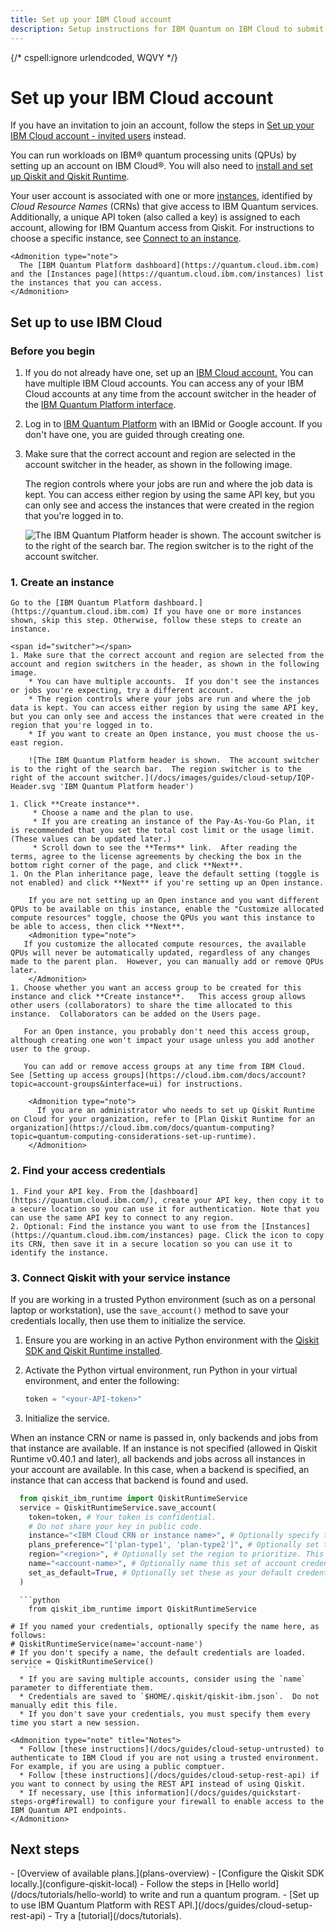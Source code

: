 ```yaml
---
title: Set up your IBM Cloud account
description: Setup instructions for IBM Quantum on IBM Cloud to submit Qiskit SDK and Qiskit Runtime jobs for users without email invitations
---
```


{/* cspell:ignore urlendcoded, WQVY */}

# Set up your IBM Cloud account

If you have an invitation to join an account, follow the steps in [Set up your IBM Cloud account - invited users](/docs/guides/cloud-setup-invited) instead.

You can run workloads on IBM&reg; quantum processing units (QPUs) by setting up an account on IBM Cloud&reg;. You will also need to [install and set up Qiskit and Qiskit Runtime](/docs/guides/install-qiskit#local).

Your user account is associated with one or more [instances](./instances), identified by _Cloud Resource Names_ (CRNs) that give access to IBM Quantum services. Additionally, a unique API token (also called a key) is assigned to each account, allowing for IBM Quantum access from Qiskit.  For instructions to choose a specific instance, see [Connect to an instance](./instances#connect-instance).

    <Admonition type="note">
      The [IBM Quantum Platform dashboard](https://quantum.cloud.ibm.com) and the [Instances page](https://quantum.cloud.ibm.com/instances) list the instances that you can access.
    </Admonition>

<span id="cloud"></span>
## Set up to use IBM Cloud

### Before you begin

1. If you do not already have one, set up an [IBM Cloud account.](https://quantum.cloud.ibm.com/registration)
   <Admonition type="note">
   You can have multiple IBM Cloud accounts.  You can access any of your IBM Cloud accounts at any time from the account switcher in the header of the [IBM Quantum Platform interface](https://quantum.cloud.ibm.com).
   </Admonition>
1. Log in to [IBM Quantum Platform](https://quantum.cloud.ibm.com) with an IBMid or Google account.  If you don't have one, you are guided through creating one.
1. Make sure that the correct account and region are selected in the account switcher in the header, as shown in the following image.

    The region controls where your jobs are run and where the job data is kept. You can access either region by using the same API key, but you can only see and access the instances that were created in the region that you're logged in to.

    ![The IBM Quantum Platform header is shown.  The account switcher is to the right of the search bar.  The region switcher is to the right of the account switcher.](/docs/images/guides/cloud-setup/IQP-Header.svg 'IBM Quantum Platform header')


### 1. Create an instance

    Go to the [IBM Quantum Platform dashboard.](https://quantum.cloud.ibm.com) If you have one or more instances shown, skip this step. Otherwise, follow these steps to create an instance.

    <span id="switcher"></span>
    1. Make sure that the correct account and region are selected from the account and region switchers in the header, as shown in the following image.
        * You can have multiple accounts.  If you don't see the instances or jobs you're expecting, try a different account.
        * The region controls where your jobs are run and where the job data is kept. You can access either region by using the same API key, but you can only see and access the instances that were created in the region that you're logged in to.
        * If you want to create an Open instance, you must choose the us-east region.

        ![The IBM Quantum Platform header is shown.  The account switcher is to the right of the search bar.  The region switcher is to the right of the account switcher.](/docs/images/guides/cloud-setup/IQP-Header.svg 'IBM Quantum Platform header')

    1. Click **Create instance**.
         * Choose a name and the plan to use.
         * If you are creating an instance of the Pay-As-You-Go Plan, it is recommended that you set the total cost limit or the usage limit. (These values can be updated later.)
         * Scroll down to see the **Terms** link.  After reading the terms, agree to the license agreements by checking the box in the bottom right corner of the page, and click **Next**.
    1. On the Plan inheritance page, leave the default setting (toggle is not enabled) and click **Next** if you're setting up an Open instance.

        If you are not setting up an Open instance and you want different QPUs to be available on this instance, enable the "Customize allocated compute resources" toggle, choose the QPUs you want this instance to be able to access, then click **Next**.
        <Admonition type="note">
       If you customize the allocated compute resources, the available QPUs will never be automatically updated, regardless of any changes made to the parent plan.  However, you can manually add or remove QPUs later.
        </Admonition>
    1. Choose whether you want an access group to be created for this instance and click **Create instance**.   This access group allows other users (collaborators) to share the time allocated to this instance.  Collaborators can be added on the Users page.

       For an Open instance, you probably don't need this access group, although creating one won't impact your usage unless you add another user to the group.

       You can add or remove access groups at any time from IBM Cloud.  See [Setting up access groups](https://cloud.ibm.com/docs/account?topic=account-groups&interface=ui) for instructions.

        <Admonition type="note">
          If you are an administrator who needs to set up Qiskit Runtime on Cloud for your organization, refer to [Plan Qiskit Runtime for an organization](https://cloud.ibm.com/docs/quantum-computing?topic=quantum-computing-considerations-set-up-runtime).
        </Admonition>

<span id="access-credentials"></span>
### 2. Find your access credentials
    1. Find your API key. From the [dashboard](https://quantum.cloud.ibm.com/), create your API key, then copy it to a secure location so you can use it for authentication. Note that you can use the same API key to connect to any region.
    2. Optional: Find the instance you want to use from the [Instances](https://quantum.cloud.ibm.com/instances) page. Click the icon to copy its CRN, then save it in a secure location so you can use it to identify the instance.

<span id="cloud-save"></span>
### 3. Connect Qiskit with your service instance
If you are working in a trusted Python environment (such as on a personal laptop or workstation), use the `save_account()` method to save your credentials locally, then use them to initialize the service.

1. Ensure you are working in an active Python environment with the [Qiskit SDK and Qiskit Runtime installed](/docs/guides/install-qiskit#local).
1. Activate the Python virtual environment, run Python in your virtual environment, and enter the following:

    ```python
    token = "<your-API-token>"
    ```
2. Initialize the service.
<Admonition type="Note">
When an instance CRN or name is passed in, only backends and jobs from that instance are available.  If an instance is not specified (allowed in Qiskit Runtime v0.40.1 and later), all backends and jobs across all instances in your account are available. In this case, when a backend is specified, an instance that can access that backend is found and used.
</Admonition>

```python
  from qiskit_ibm_runtime import QiskitRuntimeService
  service = QiskitRuntimeService.save_account(
    token=token, # Your token is confidential.
    # Do not share your key in public code.
    instance="<IBM Cloud CRN or instance name>", # Optionally specify the instance to use.
    plans_preference="['plan-type1', 'plan-type2']", # Optionally set the types of plans to prioritize.  This is ignored if the instance is specified.
    region="<region>", # Optionally set the region to prioritize. This is ignored if the instance is specified.
    name="<account-name>", # Optionally name this set of account credentials.
    set_as_default=True, # Optionally set these as your default credentials.
  )
```


      ```python
        from qiskit_ibm_runtime import QiskitRuntimeService

    # If you named your credentials, optionally specify the name here, as follows:
    # QiskitRuntimeService(name='account-name')
    # If you don't specify a name, the default credentials are loaded.
    service = QiskitRuntimeService()
       ```
      * If you are saving multiple accounts, consider using the `name` parameter to differentiate them.
      * Credentials are saved to `$HOME/.qiskit/qiskit-ibm.json`.  Do not manually edit this file.
      * If you don't save your credentials, you must specify them every time you start a new session.

    <Admonition type="note" title="Notes">
      * Follow [these instructions](/docs/guides/cloud-setup-untrusted) to authenticate to IBM Cloud if you are not using a trusted environment. For example, if you are using a public comptuer.
      * Follow [these instructions](/docs/guides/cloud-setup-rest-api) if you want to connect by using the REST API instead of using Qiskit.
      * If necessary, use [this information](/docs/guides/quickstart-steps-org#firewall) to configure your firewall to enable access to the IBM Quantum API endpoints.
    </Admonition>


## Next steps

<Admonition type="tip" title="Recommendations">
  -  [Overview of available plans.](plans-overview)
  -  [Configure the Qiskit SDK locally.](configure-qiskit-local)
  -  Follow the steps in [Hello world](/docs/tutorials/hello-world) to write and run a quantum program.
  -  [Set up to use IBM Quantum Platform with REST API.](/docs/guides/cloud-setup-rest-api)
  -  Try a [tutorial](/docs/tutorials).
</Admonition>